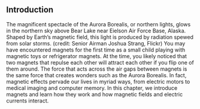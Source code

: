## Introduction

<caption>The magnificent spectacle of the Aurora Borealis, or northern lights, glows in the northern sky above Bear Lake near Eielson Air Force Base, Alaska. Shaped by Earth’s magnetic field, this light is produced by radiation spewed from solar storms. (credit: Senior Airman Joshua Strang, Flickr)</caption>
You may have encountered magnets for the first time as a small child playing with magnetic toys or refrigerator magnets. At the time, you likely noticed that two magnets that repulse each other will attract each other if you flip one of them around. The force that acts across the air gaps between magnets is the same force that creates wonders such as the Aurora Borealis. In fact, magnetic effects pervade our lives in myriad ways, from electric motors to medical imaging and computer memory. In this chapter, we introduce magnets and learn how they work and how magnetic fields and electric currents interact.

